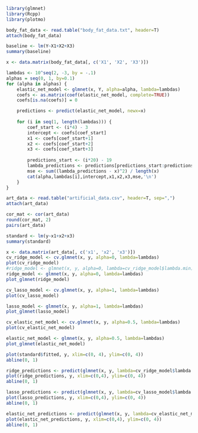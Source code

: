 ```r
library(glmnet)
library(Rcpp)
library(plotmo)
```


```r
body_fat_data <- read.table("body_fat_data.txt", header=T)
attach(body_fat_data)
```

```r
baseline <- lm(Y~X1+X2+X3)
summary(baseline)
```

```r
x <- data.matrix(body_fat_data[, c('X1', 'X2', 'X3')])
```


```r
lambdas <- 10^seq(2, -3, by = -.1)
alphas = seq(0, 1, by=0.1)
for (alpha in alphas) {
    elastic_net_model <- glmnet(x, Y, alpha=alpha, lambda=lambdas)
    coefs <- as.matrix(coef(elastic_net_model, complete=TRUE))
    coefs[is.na(coefs)] = 0

    predictions <- predict(elastic_net_model, newx=x)
    
    for (i in seq(1, length(lambdas))) {
        coef_start <- (i*4) - 3
        intercept <- coefs[coef_start]
        x1 <- coefs[coef_start+1]
        x2 <- coefs[coef_start+2]
        x3 <- coefs[coef_start+3]
        
        predictions_start <- (i*20) - 19
        lambda_predictions <- predictions[predictions_start:predictions_start+19]
        mse <- sum((lambda_predictions - x)^2) / length(x)
        cat(alpha,lambdas[i],intercept,x1,x2,x3,mse,'\n')
    }
}

```

```r
art_data <- read.table("artificial_data.csv", header=T, sep=",")
attach(art_data)
```

```r
cor_mat <- cor(art_data)
round(cor_mat, 2)
pairs(art_data)
```
```r
standard <- lm(y~x1+x2+x3)
summary(standard)
```


```r
x <- data.matrix(art_data[, c('x1', 'x2', 'x3')])
cv_ridge_model <- cv.glmnet(x, y, alpha=0, lambda=lambdas)
plot(cv_ridge_model)
#ridge_model <- glmnet(x, y, alpha=0, lambda=cv_ridge_model$lambda.min)
ridge_model <- glmnet(x, y, alpha=0, lambda=lambdas)
plot_glmnet(ridge_model)
```
```r
cv_lasso_model <- cv.glmnet(x, y, alpha=1, lambda=lambdas)
plot(cv_lasso_model)

lasso_model <- glmnet(x, y, alpha=1, lambda=lambdas)
plot_glmnet(lasso_model)
```


```r
cv_elastic_net_model <- cv.glmnet(x, y, alpha=0.5, lambda=lambdas)
plot(cv_elastic_net_model)

elastic_net_model <- glmnet(x, y, alpha=0.5, lambda=lambdas)
plot_glmnet(elastic_net_model)
```
```r
plot(standard$fitted, y, xlim=c(0, 4), ylim=c(0, 4))
abline(0, 1)

ridge_predictions <- predict(glmnet(x, y, lambda=cv_ridge_model$lambda.min), newx=x)
plot(ridge_predictions, y, xlim=c(0,4), ylim=c(0, 4))
abline(0, 1)

lasso_predictions <- predict(glmnet(x, y, lambda=cv_lasso_model$lambda.min), newx=x)
plot(lasso_predictions, y, xlim=c(0,4), ylim=c(0, 4))
abline(0, 1)

elastic_net_predictions <- predict(glmnet(x, y, lambda=cv_elastic_net_model$lambda.min), newx=x)
plot(elastic_net_predictions, y, xlim=c(0,4), ylim=c(0, 4))
abline(0, 1)
```
